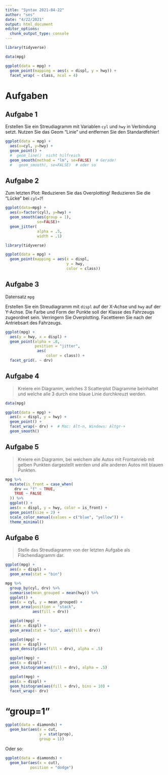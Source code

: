 ```yaml
---
title: "Syntax 2021-04-22"
author: "ses"
date: "4/22/2021"
output: html_document
editor_options: 
  chunk_output_type: console
---
```



```r
library(tidyverse)
```


```r
data(mpg)
```



```r
ggplot(data = mpg) + 
  geom_point(mapping = aes(x = displ, y = hwy)) + 
  facet_wrap( ~ class, ncol = 4)
```



# Aufgaben 

## Aufgabe 1

Erstellen Sie ein Streudiagramm mit Variablen `cyl` und `hwy` in Verbindung setzt. Nutzen Sie das Geom "Linie" und entfernen Sie den Standardfehler!


```r
ggplot(data = mpg) + 
  aes(x=cyl, y=hwy) +
  geom_point() +
  #  geom_line()  nicht hilfreich
  geom_smooth(method = "lm", se=FALSE)  # Gerade!
  #   geom_smooth(, se=FALSE)  # oder so

```

  
## Aufgabe 2

Zum letzten Plot: Reduzieren Sie das Overplotting! Reduzieren Sie die "Lücke" bei `cyl=7`!



```r
ggplot(data=mpg) +
  aes(x=factor(cyl), y=hwy) +
  geom_smooth(aes(group = 1),
              se=FALSE)+
  geom_jitter(
              alpha = .5,
              width = .1)
```



```r
library(tidyverse)
```



```r
ggplot(data = mpg) +
  geom_point(mapping = aes(x = displ, 
                           y = hwy, 
                           color = class))
```



## Aufgabe 3

Datensatz `mpg`

Erstellen Sie ein Streudiagramm mit `displ` auf der X-Achse und `hwy` auf der Y-Achse. Die Farbe und Form der Punkte soll der Klasse des Fahrzeugs zugeordnet sein. Verringern Sie Overplotting. Facettieren Sie nach der Antriebsart des Fahrzeugs.

```r
ggplot(mpg) +
  aes(y = hwy, x = displ) +
  geom_point(alpha = .8,
             position = "jitter",
              aes(
                  color = class)) +
  facet_grid(. ~ drv)
```













## Aufgabe 4


>   Kreiere ein Diagramm, welches 3 Scatterplot Diagramme beinhaltet und welche alle 3 durch eine blaue Linie durchkreuzt werden.


```r
data(mpg)
```

```r
ggplot(data = mpg) +
  aes(x = displ, y = hwy) +
  geom_point() +
  facet_wrap(~ drv) +  # Mac: Alt-n, Windows: Altgr-+
  geom_smooth()
```


## Aufgabe 5

>   Kreiere ein Diagramm, bei welchem alle Autos mit Frontanrieb mit gelben Punkten dargestellt werden und alle anderen Autos mit blauen Punkten.     


```r
mpg %>% 
  mutate(is_front = case_when(
    drv == "f" ~ TRUE,
    TRUE ~ FALSE
  )) %>% 
  ggplot() +
  aes(x = displ, y = hwy, color = is_front) +
  geom_point(size = 2) +
  scale_color_manual(values = c("blue", "yellow")) +
  theme_minimal()
```


## Aufgabe 6

>    Stelle das Streudiagramm von der letzten Aufgabe als Flächendiagramm dar. 


```r
ggplot(mpg) +
  aes(x = displ) +
  geom_area(stat = "bin")
```


```r
mpg %>% 
  group_by(cyl, drv) %>% 
  summarise(mean_grouped = mean(hwy)) %>% 
  ggplot() +
  aes(x = cyl, y = mean_grouped) +
  geom_area(position = "stack",
            aes(fill = drv))
```


```r
  ggplot(mpg) +
  aes(x = displ) +
  geom_area(stat = "bin", aes(fill = drv))
```


```r
  ggplot(mpg) +
  aes(x = displ) +
  geom_density(aes(fill = drv), alpha = .5)
```





```r
  ggplot(mpg) +
  aes(x = displ) +
  geom_histogram(aes(fill = drv), alpha = .5)
```





```r
  ggplot(mpg) +
  aes(x = displ) +
  geom_histogram(aes(fill = drv), bins = 10) +
  facet_wrap(~ drv)
```



# "group=1"


```r
ggplot(data = diamonds) + 
  geom_bar(aes(x = cut, 
               y = stat(prop),
               group = 1))
```

Oder so:

```r
ggplot(data = diamonds) + 
  geom_bar(aes(x = cut),
           position = "dodge")
```














